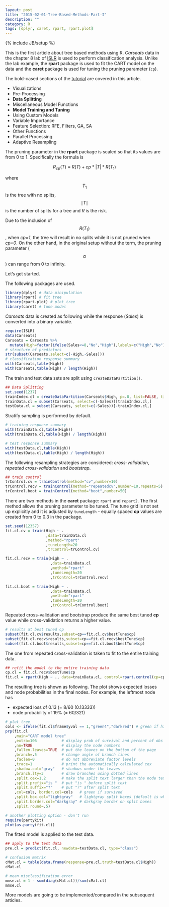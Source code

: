 ```yaml
---
layout: post
title: "2015-02-01-Tree-Based-Methods-Part-I"
description: ""
category: R
tags: [dplyr, caret, rpart, rpart.plot]
---
```

{% include JB/setup %}

This is the first article about tree based methods using R. *Carseats* data in the chapter 8 lab of [ISLR](http://www-bcf.usc.edu/~gareth/ISL/) is used to perform classification analysis. Unlike the lab example, the **rpart** package is used to fit the CART model on the data and the **caret** package is used for tuning the pruning parameter (`cp`).

The bold-cased sections of the [tutorial](http://topepo.github.io/caret/index.html) are covered in this article.

- Visualizations
- Pre-Processing
- **Data Splitting**
- Miscellaneous Model Functions
- **Model Training and Tuning**
- Using Custom Models
- Variable Importance
- Feature Selection: RFE, Filters, GA, SA
- Other Functions
- Parallel Processing
- Adaptive Resampling

The pruning parameter in the **rpart** package is scaled so that its values are from 0 to 1. Specifically the formula is

$$
R_{cp}\left(T\right)\equiv R\left(T\right) + cp*|T|*R\left(T_{1}\right)
$$

where $$T_{1}$$ is the tree with no splits, $$\mid T\mid$$ is the number of splits for a tree and *R* is the risk.

Due to the inclusion of $$R\left(T_{1}\right)$$, when *cp=1*, the tree will result in no splits while it is not pruned when *cp=0*. On the other hand, in the original setup without the term, the pruning parameter ($$\alpha$$) can range from 0 to infinity.

Let's get started.

The following packages are used.

```r
library(dplyr) # data minipulation
library(rpart) # fit tree
library(rpart.plot) # plot tree
library(caret) # tune model
```

*Carseats* data is created as following while the response (*Sales*) is converted into a binary variable.

```r
require(ISLR)
data(Carseats)
Carseats = Carseats %>% 
  mutate(High=factor(ifelse(Sales<=8,"No","High"),labels=c("High","No")))
# structure of predictors
str(subset(Carseats,select=c(-High,-Sales)))
# classification response summary
with(Carseats,table(High))
with(Carseats,table(High) / length(High))
```

The train and test data sets are split using `createDataPartition()`.

```r
## Data Splitting
set.seed(1237)
trainIndex.cl = createDataPartition(Carseats$High, p=.8, list=FALSE, times=1)
trainData.cl = subset(Carseats, select=c(-Sales))[trainIndex.cl,]
testData.cl = subset(Carseats, select=c(-Sales))[-trainIndex.cl,]
```

Stratify sampling is performed by default.

```r
# training response summary
with(trainData.cl,table(High))
with(trainData.cl,table(High) / length(High))

# test response summary
with(testData.cl,table(High))
with(testData.cl,table(High) / length(High))
```

The following resampling strategies are considered: *cross-validation*, *repeated cross-validation* and *bootstrap*.

```r
## train control
trControl.cv = trainControl(method="cv",number=10)
trControl.recv = trainControl(method="repeatedcv",number=10,repeats=5)
trControl.boot = trainControl(method="boot",number=50)
```

There are two methods in the **caret** package: `rpart` and `repart2`. The first method allows the pruning parameter to be tuned. The tune grid is not set up explicitly and it is adjusted by `tuneLength` - equally spaced **cp** values are created from 0 to 0.3 in the package.

```r
set.seed(12357)
fit.cl.cv = train(High ~ .
                  ,data=trainData.cl
                  ,method="rpart"
                  ,tuneLength=20
                  ,trControl=trControl.cv)

fit.cl.recv = train(High ~ .
                    ,data=trainData.cl
                    ,method="rpart"
                    ,tuneLength=20
                    ,trControl=trControl.recv)

fit.cl.boot = train(High ~ .
                    ,data=trainData.cl
                    ,method="rpart"
                    ,tuneLength=20
                    ,trControl=trControl.boot)
```

Repeated cross-validation and bootstrap produce the same best tuned **cp** value while cross-validation returns a higher value.

```r
# results at best tuned cp
subset(fit.cl.cv$results,subset=cp==fit.cl.cv$bestTune$cp)
subset(fit.cl.recv$results,subset=cp==fit.cl.recv$bestTune$cp)
subset(fit.cl.boot$results,subset=cp==fit.cl.boot$bestTune$cp)
```

The one from repeated cross-validation is taken to fit to the entire training data.

```r
## refit the model to the entire training data
cp.cl = fit.cl.recv$bestTune$cp
fit.cl = rpart(High ~ ., data=trainData.cl, control=rpart.control(cp=cp.cl))
```

The resulting tree is shown as following. The plot shows expected losses and node probabilities in the final nodes. For example, the leftmost node has

- expected loss of 0.13 (= 8/60 (0.13333))
- node probability of 19% (= 60/321)

```r
# plot tree
cols <- ifelse(fit.cl$frame$yval == 1,"green4","darkred") # green if high
prp(fit.cl
    ,main="CART model tree"
    ,extra=106           # display prob of survival and percent of obs
    ,nn=TRUE             # display the node numbers
    ,fallen.leaves=TRUE  # put the leaves on the bottom of the page
    ,branch=.5           # change angle of branch lines
    ,faclen=0            # do not abbreviate factor levels
    ,trace=1             # print the automatically calculated cex
    ,shadow.col="gray"   # shadows under the leaves
    ,branch.lty=3        # draw branches using dotted lines
    ,split.cex=1.2       # make the split text larger than the node text
    ,split.prefix="is "  # put "is " before split text
    ,split.suffix="?"    # put "?" after split text
    ,col=cols, border.col=cols   # green if survived
    ,split.box.col="lightgray"   # lightgray split boxes (default is white)
    ,split.border.col="darkgray" # darkgray border on split boxes
    ,split.round=.5) 
```

```r
# another plotting option - don't run
require(partykit)
plot(as.party(fit.cl))
```

The fitted model is applied to the test data.

```r
## apply to the test data
pre.cl = predict(fit.cl, newdata=testData.cl, type="class")

# confusion matrix
cMat.cl = table(data.frame(response=pre.cl,truth=testData.cl$High))
cMat.cl

# mean misclassification error
mmse.cl = 1 - sum(diag(cMat.cl))/sum(cMat.cl)
mmse.cl
```

More models are going to be implemented/compared in the subsequent articles.